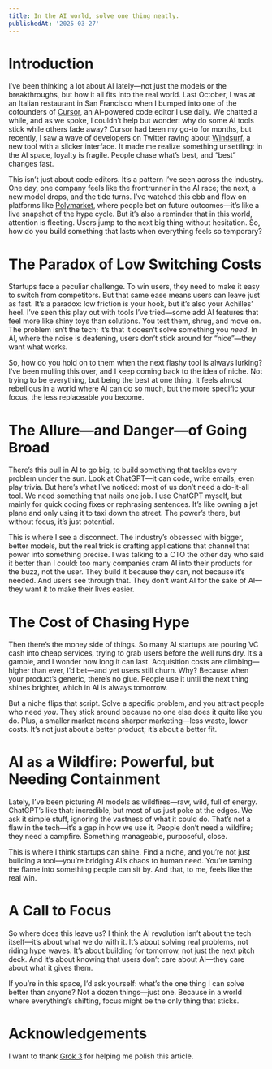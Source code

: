 ```yaml
---
title: In the AI world, solve one thing neatly.
publishedAt: '2025-03-27'
---
```


# Introduction

I’ve been thinking a lot about AI lately—not just the models or the breakthroughs, but how it all fits into the real world. Last October, I was at an Italian restaurant in San Francisco when I bumped into one of the cofounders of [Cursor](https://www.cursor.com/), an AI-powered code editor I use daily. We chatted a while, and as we spoke, I couldn’t help but wonder: why do some AI tools stick while others fade away? Cursor had been my go-to for months, but recently, I saw a wave of developers on Twitter raving about [Windsurf](https://www.windsurf.ai/), a new tool with a slicker interface. It made me realize something unsettling: in the AI space, loyalty is fragile. People chase what’s best, and “best” changes fast.

This isn’t just about code editors. It’s a pattern I’ve seen across the industry. One day, one company feels like the frontrunner in the AI race; the next, a new model drops, and the tide turns. I’ve watched this ebb and flow on platforms like [Polymarket](https://www.polymarket.com/), where people bet on future outcomes—it’s like a live snapshot of the hype cycle. But it’s also a reminder that in this world, attention is fleeting. Users jump to the next big thing without hesitation. So, how do you build something that lasts when everything feels so temporary?

# The Paradox of Low Switching Costs

Startups face a peculiar challenge. To win users, they need to make it easy to switch from competitors. But that same ease means users can leave just as fast. It’s a paradox: low friction is your hook, but it’s also your Achilles’ heel. I’ve seen this play out with tools I’ve tried—some add AI features that feel more like shiny toys than solutions. You test them, shrug, and move on. The problem isn’t the tech; it’s that it doesn’t solve something you *need*. In AI, where the noise is deafening, users don’t stick around for “nice”—they want what works.

So, how do you hold on to them when the next flashy tool is always lurking? I’ve been mulling this over, and I keep coming back to the idea of niche. Not trying to be everything, but being the best at one thing. It feels almost rebellious in a world where AI can do so much, but the more specific your focus, the less replaceable you become.

# The Allure—and Danger—of Going Broad

There’s this pull in AI to go big, to build something that tackles every problem under the sun. Look at ChatGPT—it can code, write emails, even play trivia. But here’s what I’ve noticed: most of us don’t need a do-it-all tool. We need something that nails one job. I use ChatGPT myself, but mainly for quick coding fixes or rephrasing sentences. It’s like owning a jet plane and only using it to taxi down the street. The power’s there, but without focus, it’s just potential.

This is where I see a disconnect. The industry’s obsessed with bigger, better models, but the real trick is crafting applications that channel that power into something precise. I was talking to a CTO the other day who said it better than I could: too many companies cram AI into their products for the buzz, not the user. They build it because they can, not because it’s needed. And users see through that. They don’t want AI for the sake of AI—they want it to make their lives easier.

# The Cost of Chasing Hype

Then there’s the money side of things. So many AI startups are pouring VC cash into cheap services, trying to grab users before the well runs dry. It’s a gamble, and I wonder how long it can last. Acquisition costs are climbing—higher than ever, I’d bet—and yet users still churn. Why? Because when your product’s generic, there’s no glue. People use it until the next thing shines brighter, which in AI is always tomorrow.

But a niche flips that script. Solve a specific problem, and you attract people who need *you*. They stick around because no one else does it quite like you do. Plus, a smaller market means sharper marketing—less waste, lower costs. It’s not just about a better product; it’s about a better fit.

# AI as a Wildfire: Powerful, but Needing Containment

Lately, I’ve been picturing AI models as wildfires—raw, wild, full of energy. ChatGPT’s like that: incredible, but most of us just poke at the edges. We ask it simple stuff, ignoring the vastness of what it could do. That’s not a flaw in the tech—it’s a gap in how we use it. People don’t need a wildfire; they need a campfire. Something manageable, purposeful, close.

This is where I think startups can shine. Find a niche, and you’re not just building a tool—you’re bridging AI’s chaos to human need. You’re taming the flame into something people can sit by. And that, to me, feels like the real win.

# A Call to Focus

So where does this leave us? I think the AI revolution isn’t about the tech itself—it’s about what we do with it. It’s about solving real problems, not riding hype waves. It’s about building for tomorrow, not just the next pitch deck. And it’s about knowing that users don’t care about AI—they care about what it gives them.

If you’re in this space, I’d ask yourself: what’s the one thing I can solve better than anyone? Not a dozen things—just one. Because in a world where everything’s shifting, focus might be the only thing that sticks.

# Acknowledgements

I want to thank [Grok 3](https://x.ai/news/grok-3) for helping me polish this article.